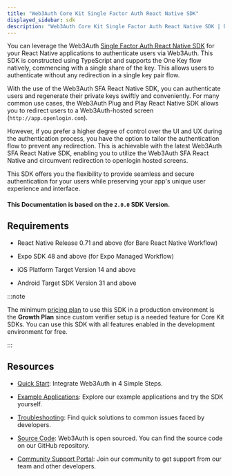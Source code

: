 ```yaml
---
title: "Web3Auth Core Kit Single Factor Auth React Native SDK"
displayed_sidebar: sdk
description: "Web3Auth Core Kit Single Factor Auth React Native SDK | Documentation - Web3Auth"
---
```


You can leverage the Web3Auth [Single Factor Auth React Native SDK](https://github.com/Web3Auth/single-factor-auth-react-native) for your React Native
applications to authenticate users via Web3Auth. This SDK is constructed using TypeScript and supports the One Key flow natively, commencing with a
single share of the key. This allows users to authenticate without any redirection in a single key pair flow.

With the use of the Web3Auth SFA React Native SDK, you can authenticate users and regenerate their private keys swiftly and conveniently. For many
common use cases, the Web3Auth Plug and Play React Native SDK allows you to redirect users to a Web3Auth-hosted screen (`http://app.openlogin.com`).

However, if you prefer a higher degree of control over the UI and UX during the authentication process, you have the option to tailor the
authentication flow to prevent any redirection. This is achievable with the latest Web3Auth SFA React Native SDK, enabling you to utilize the Web3Auth
SFA React Native and circumvent redirection to openlogin hosted screens.

This SDK offers you the flexibility to provide seamless and secure authentication for your users while preserving your app's unique user experience
and interface.

#### This Documentation is based on the `2.0.0` SDK Version.

## Requirements

- React Native Release 0.71 and above (for Bare React Native Workflow)

- Expo SDK 48 and above (for Expo Managed Workflow)

- iOS Platform Target Version 14 and above

- Android Target SDK Version 31 and above

:::note

The minimum [pricing plan](https://web3auth.io/pricing.html) to use this SDK in a production environment is the **Growth Plan** since custom verifier
setup is a needed feature for Core Kit SDKs. You can use this SDK with all features enabled in the development environment for free.

:::

## Resources

- [Quick Start](/quick-start?product=CORE_KIT&sdk=SFA_REACT_NATIVE&framework=IOS&stepIndex=0): Integrate Web3Auth in 4 Simple Steps.

- [Example Applications](/examples?product=Core+Kit&sdk=Single+Factor+Auth+React+Native+SDK): Explore our example applications and try the SDK
  yourself.

- [Troubleshooting](/troubleshooting): Find quick solutions to common issues faced by developers.

- [Source Code](https://github.com/Web3Auth/single-factor-auth-react-native): Web3Auth is open sourced. You can find the source code on our GitHub
  repository.

- [Community Support Portal](https://web3auth.io/community/c/help-core-kit/sfa-react-native-sdk/32): Join our community to get support from our team
  and other developers.
